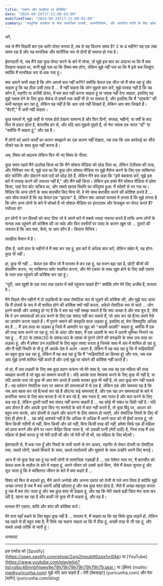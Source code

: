 ```yaml
---
title: "एकांत और सतहीता पर प्रतिबिंब"
date: "2024-09-24T17:21:00-03:00"
modifiedTime: "2024-09-24T17:21:00-03:00"
summary: "आधुनिक सतहीता के बीच सामाजिक वापसी, आत्मनिरीक्षण, और आंतरिक शांति के लिए खोज की एक व्यक्तिगत यात्रा"
---
```


अरे,

जब से मैंने पिछली बार एक ब्लॉग पोस्ट बनाया है, तब से यह कितना समय है? 3 या 4 महीने? यह एक लंबा समय रहा है और यह मानसिक और शारीरिक रूप से दोनों ही समाप्त हो गया है।

ईमानदारी से, जब मैंने यहां कुछ पोस्ट करने के बारे में सोचा, तो मुझे इस बात का अंदाजा था कि मैं क्या लिखना चाहता था, यानी मुझे पता था कि विषय क्या होगा, लेकिन मुझे नहीं पता था कि मैं इसे कब लिखूंगा क्योंकि मैं मानसिक रूप से थक गया हूं।

क्या आपने कभी चाहा है कि लोग आपसे बात नहीं करेंगे? क्योंकि केवल एक चीज जो मैं सोच रहा हूं और चाहता हूं कि वह ठीक उसी तरह है ... मैं नहीं चाहता कि लोग मुझसे बात करें, मुझे परवाह नहीं है कि यह कौन है, राहगीर या करीबी दोस्त, मैं बस बात नहीं करना चाहता हूं या जवाब नहीं देना चाहता, इसलिए यह मुझे जवाब देने के लिए कुछ सेकंड से हफ्तों तक कहीं भी ले जा सकता है, और इसलिए कि मैं "एएफके" की कमी महसूस कर रहा हूं, लेकिन यह नहीं है कि आप उसे नहीं लिखते हैं, लेकिन आप क्या लिखते हैं। "बैटरी," मैं अभी नहीं चाहता।

कुछ मामलों में, मुझे कहीं से गायब होते देखना सामान्य है और फिर दिनों, सप्ताह, महीनों, या वर्षों के बाद फिर से प्रकट होता है, बेतरतीब ढंग से, और यदि आप मुझसे पूछते हैं, तो मेरा जवाब एक सरल "हाँ" या "क्योंकि मैं चाहता हूं," और यह है।

मैं लोगों को अपने कार्यों का कारण समझाने का एक कारण नहीं देखता, जब तक कि उस कार्रवाई का सीधे तीसरे पक्ष के साथ कुछ नहीं करना है।

अब, विषय को बदलना लेकिन फिर भी नए विषय के भीतर:

कुछ समय पहले मैंने उल्लेख किया था कि मैंने सोशल मीडिया को छोड़ दिया था, लेकिन टेलीग्राम की तरह, और निश्चित रूप से, मुझे पता था कि कुछ लोग सोशल मीडिया पर मुझे मैसेज करने के लिए एक व्यक्तिगत बॉट फोर्जिंग और दोहराने वाले पदों को छोड़ देते हैं, लेकिन मैंने बस कहा कि "इसे बकवास करें, मुझे इस बारे में परवाह करने की ज़रूरत नहीं है," और मैंने यही किया। लेकिन इस हफ्ते मैंने सोशल मीडिया में प्रवेश किया, जहां मेरा बॉट सक्रिय था, और सबसे खराब स्थिति का परिदृश्य हुआ: मैं संदेशों से भर गया था।
विचित्र कि अन्य लोगों के साथ बातचीत किए बिना भी, वे मेरे साथ बातचीत करने की कोशिश करते हैं ... आप सोच सकते हैं कि यह केवल एक "झटका" है, लेकिन क्या आपको वास्तव में लगता है कि मुझे लगता है कि लोग अन्य लोगों के बारे में सोचते हैं जो सोशल मीडिया पर इंस्टाग्राम और फेसबुक पर पोस्ट करते हैं? गंभीरता से?

इन लोगों ने उन हिस्सों को काट दिया जो वे अपने बारे में सबसे ज्यादा नफरत करते हैं ताकि अन्य लोगों के मानक तक पहुंचने की कोशिश की जा सके और फिर तस्वीरों पर पसंद के कारण खुश रहे ... दूसरों की जरूरत है कि आप क्या, कैसे, या आप कौन हैं। कितना विचित्र।

सतहीता फैशन में है।

ठीक है, चलो हाल के महीनों में मैं क्या कर रहा हूं, इस बारे में अधिक बात करें, लेकिन संक्षेप में, यह होगा: कुछ भी नहीं।

हां, कुछ भी नहीं ... केवल एक चीज जो मैं वास्तव में कर रहा हूं, वह वजन बढ़ा रहा है, छोटी चीजों की प्रोग्रामिंग करना, नए व्यक्तिगत सर्वर स्थापित करना, और मेरे एकांत के साथ खुश होने के लिए सही एकांत के स्तर तक पहुंचने की कोशिश कर रहा हूं।

"यूरी, आप खुशी के एक स्तर तक एकांत में क्यों पहुंचना चाहते हैं?" क्योंकि लोग मेरे लिए अजीब हैं, वास्तव में।

मैंने पिछले तीन महीनों में दो लड़कियों के साथ रोमांटिक रूप से जुड़ने की कोशिश की, और मुझे याद आया कि मैं दोस्तों के रूप में भी शामिल होने की कोशिश क्यों नहीं करता, अकेले रोमांटिक रूप से चलो ... लोग इतने सतही और असंबद्ध हो गए हैं कि वे बस यह नहीं समझ सकते हैं कि क्या अच्छा है और क्या बुरा है, जैसे कि वे उन समस्याओं को हल करने के लिए एक संवाद नहीं कर सकते हैं, जो आप कर रहे हैं/या अपने पैसे का उपयोग करना चाहते हैं।
मैं पुराने जमाने की संस्कृति वाला लड़का हूं, इसलिए हां, मेरा विश्वदृष्टि अधिक बंद है ... मैं उस तरह का लड़का हूं जिसे मैं आमतौर पर खुद को "आदमी आदमी" कहता हूं, क्योंकि मैं एक की तरह काम करने जा रहा हूं; घर के अंदर और बाहर, मैं एक आदमी के रूप में अपनी भूमिका निभाने जा रहा हूं ... मैं 20 के दशक/30 के दशक/40 के दशक से पुराने लोगों की संस्कृति के साथ उस तरह का लड़का हूं, और मैं हमेशा उन लड़कियों के लिए बहुत स्पष्ट करता हूं जिनके साथ मैं अंत में शामिल हो रहा हूं, और मैं सही स्थिति से भी हूं (मैं आपके देश में अलग -अलग है, लेकिन मैं यह कह रहा हूं कि मैं रूढ़िवादियों का बहुत कुछ कह रहा हूं, लेकिन मैं यह कह रहा हूं कि मैं "रूढ़िवादियों का हिस्सा हूं) और राय, जब तक आप मुझे उनमें शामिल नहीं करते हैं और उन्हें मुझ पर थोपने की कोशिश नहीं करते हैं।

तो हां, मैं उस लड़की के लिए सब कुछ प्रदान करूंगा जो मेरे साथ है, जब तक वह एक महिला की तरह व्यवहार करती है जो खुद का सम्मान करती है। यदि आपके पास पेशकश करने के लिए कुछ भी नहीं है, या यदि आपके पास जो कुछ भी आप मांग करते हैं उसके बराबर कुछ भी नहीं है, तो आप कुछ मांग नहीं सकते हैं। यह वर्तमान रोमांटिक स्तर पर समाज की समस्याओं में से एक है, लेकिन एक और समस्या यह है कि जब आप बहस कर रहे हैं/चर्चा कर रहे हैं और/या कई समस्याएं हैं, और एक पक्ष उन समस्याओं के बारे में प्रासंगिक समय के लिए बात करता है जो वे कर रहे हैं, क्या गलत है, क्या गलत है और बात करने के लिए कह रहा है, लेकिन दूसरी पार्टी बस संवाद नहीं करना चाहती है ... यह कोई भी संबंध या डिग्री नहीं है।
यदि आप दोस्त हैं और आपके द्वारा किए गए मतभेदों के बारे में बात नहीं करते हैं, तो कुछ बिंदु पर, आधार को बहुत मना करके, आप दोस्ती से लड़ने और काटने के लिए समाप्त हो जाएंगे, और रोमांटिक रिश्तों के लिए भी ऐसा ही होता है ... यह कोई आश्चर्य नहीं है कि अधिक से अधिक मैं अपने दादा को भी ईर्ष्या करता हूं, जो बिना किसी नवीनी से नहीं, बिना किसी और को नहीं, बिना किसी तरह की नहीं, हमेशा सिर्फ एक ही महिला को प्राप्त करने और होने पर ध्यान केंद्रित किया जाता है, जो उसकी पत्नी (मेरी दादी) है, जिस तरह मैं उस महिला से ईर्ष्या करता हूं जो मेरी दादी थी और जो मेरी माँ भी थी, वह महिला के लिए थी/थी।

ईमानदारी से, मैं थक गया हूँ और रिश्तों के सभी स्तरों से तंग आकर, राहगीर से लेकर दोस्ती या रोमांटिक तक; उथले लोगों, उथले विचारों के साथ, उथले वार्तालापों और मुहावरे के साथ उन्होंने अपने लिए बनाई।

आज मैं जो कुछ देख रहा हूं वह सभी लोगों से सामाजिक गड़बड़ी है ... एक पेशेवर स्तर पर, मैं बातचीत को केवल काम के माहौल के बारे में रखता हूं, अपने जीवन को उसमें डाले बिना, जैसे मैं केवल सुनता हूं और भूल जाता हूं कि वे व्यक्तिगत जीवन के बारे में क्या कहते हैं ...

विषय को फिर से बदलते हुए, मैंने अपने अनोखे और अनन्य एकांत को तेजी से गले लगा लिया है क्योंकि मुझे अच्छा लगता है जब मैं बस अपनी आँखें खोलता हूं और सब कुछ शांत होता है, जैसे मैं अच्छा महसूस करता हूं जब मैं बस लेट जाता हूं और सब कुछ शांत भी देखता हूं, और यह कि मेरी सबसे बड़ी चिंता मेरा काम कर रही है, खाना खा रहा है और बाकी जो कुछ भी मैं चाहता हूं, और वह है।

वास्तव में? एकांत, शांति और शांत की कोशिश करो।

मेरे पास यहाँ कहने के लिए बहुत कुछ नहीं है ... वास्तव में, मैं चाहता था कि यह सिर्फ कुछ लाइनें हो, लेकिन यह पहले से ही बहुत लंबा है; मैं सिर्फ यह कहना चाहता था कि मैं ठीक हूं, अच्छी तरह से जी रहा हूं, और सबसे अच्छे तरीके से जारी हूं।

धन्यवाद!

---

इस एप्सोड को [Spotify] (https://open.spotify.com/show/2xrq2mpubtt0zqxfvrl0kk) या [YouTube] (https://www.youtube.com/playlelist?list=plbc46mnbfjigejy9e79h79h79h79h79h79h79.laist। या [ईमेल] (mailto: me@yuricunha.com) मुझे यदि आप चाहते हैं।
मेरी [वेबसाइट] (yuricunha.com) और मेरा [ब्लॉग] (yuricunha.com/blog)